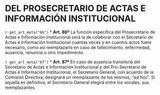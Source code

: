 # DEL PROSECRETARIO DE ACTAS E INFORMACIÓN INSTITUCIONAL

`r get_art_meta("86")`
* **Art. 86º**
La función específica del Prosecretario de Actas e Información Institucional será la de colaborar con el Secretario de Actas e Información Institucional cuantas veces y en cuantos actos fuere necesario, como así reemplazarlo en caso de fallecimiento, enfermedad, ausencia, renuncia u otro impedimento.

`r get_art_meta("87")`
* **Art. 87º**
En caso de ausencia transitoria del Secretario de Actas e Información Institucional y del Pro-Secretario de Actas e Información Institucional, el Secretario General, con acuerdo de la Comisión Directiva, designará un reemplazante de los mismos, “ad hoc”. Si aquella es definitiva, el Secretario General elegirá entre los vocales, sus reemplazantes.
